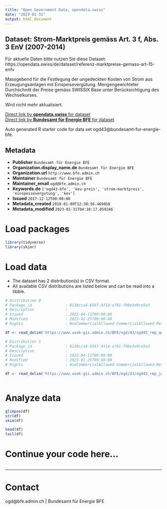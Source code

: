 ```yaml
---
title: "Open Government Data, opendata.swiss"
date: "2023-01-31"
output: html_document
---
```


## Dataset: Strom-Marktpreis gemäss Art. 3 f, Abs. 3 EnV (2007-2014)

Für aktuelle Daten bitte nutzen Sie diese Dataset: https://opendata.swiss/de/dataset/referenz-marktpreise-gemass-art-15-enfv

Massgebend für die Festlegung der ungedeckten Kosten von Strom aus Erzeugungsanlagen mit Einspeisevergütung. Mengengewichteter Durchschnitt der Preise gemäss SWISSIX Base unter Berücksichtigung des Wechselkurses. 

Wird nicht mehr aktualisiert.

[Direct link by **opendata.swiss** for dataset](https://opendata.swiss/de/dataset/strom-marktpreis-gemass-art-3-f-abs-3-env)<br>
[Direct link by **Bundesamt für Energie BFE** for dataset](http://www.bfe.admin.ch/ogd43)

Auto generated R starter code for data set ogd43@bundesamt-fur-energie-bfe.

## Metadata

- **Publisher** `Bundesamt für Energie BFE`
- **Organization.display_name.de** `Bundesamt für Energie BFE`
- **Organization.url** `http://www.bfe.admin.ch`
- **Maintainer** `Bundesamt für Energie BFE`
- **Maintainer_email** `ogd@bfe.admin.ch`
- **Keywords.de** `['ogd43-bfe', 'kev-preis', 'strom-marktpreis', 'einspeisevergutung', 'kev']`
- **Issued** `2017-12-12T00:00:00`
- **Metadata_created** `2018-01-09T12:38:56.469858`
- **Metadata_modified** `2023-01-31T04:10:17.059246`


# Load packages

```r

library(tidyverse)
library(skimr)

```

# Load data

-   The dataset has 2 distribution(s) in CSV format.
-   All available CSV distributions are listed below and can be read into a tibble.

```r

# Distribution 0
# Package_id               : 8138cca4-6567-431d-a791-f08e3e9ce5e3
# Description              : 
# Issued                   : 2022-04-11T00:00:00
# Modified                 : 2023-01-25T00:00:00
# Rights                   : NonCommercialAllowed-CommercialAllowed-ReferenceRequired

df <- read_delim('https://www.uvek-gis.admin.ch/BFE/ogd/43/ogd43_rmp_quartalspreise_2007-2014.csv')

# Distribution 1
# Package_id               : 8138cca4-6567-431d-a791-f08e3e9ce5e3
# Description              : 
# Issued                   : 2022-04-11T00:00:00
# Modified                 : 2023-01-25T00:00:00
# Rights                   : NonCommercialAllowed-CommercialAllowed-ReferenceRequired

df <- read_delim('https://www.uvek-gis.admin.ch/BFE/ogd/43/ogd43_rmp_jahrespreise_2007-2014.csv')



```

# Analyze data

```r

glimpse(df)
str(df)
skim(df)

head(df)
tail(df)

```

# Continue your code here...

```r

```

------------------------------------------------------------------------

# Contact

ogd@bfe.admin.ch | Bundesamt für Energie BFE
